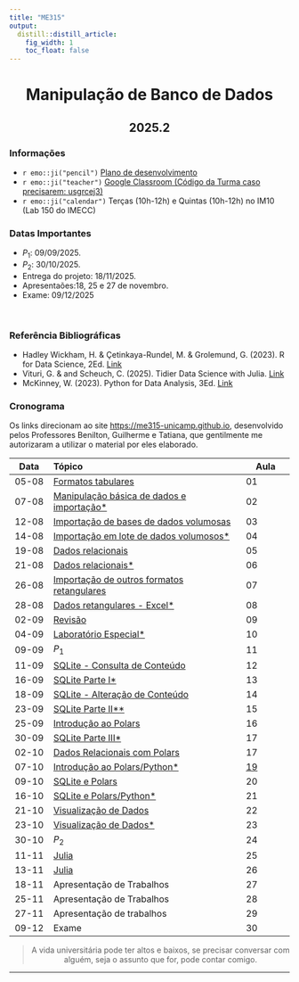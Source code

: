 ```yaml
---
title: "ME315"
output:
  distill::distill_article: 
    fig_width: 1
    toc_float: false  
---
```


<center>

# Manipulação de Banco de Dados

## 2025.2


</center>

### Informações 

- `r emo::ji("pencil")` [Plano de desenvolvimento](documentos/2025-2_ME315A.pdf)
- `r emo::ji("teacher")` [Google Classroom  (Código da Turma caso precisarem: usgrcej3)](https://classroom.google.com/c/NzAwMzM0MjY4MzIy?cjc=usgrcej3)
- `r emo::ji("calendar")` Terças (10h-12h) e Quintas (10h-12h) no IM10 (Lab 150 do IMECC)


### Datas Importantes


- $P_1:$ 09/09/2025.
- $P_2:$ 30/10/2025.
- Entrega do projeto: 18/11/2025.
- Apresentaões:18, 25 e 27 de novembro.
- Exame:  09/12/2025 


</br>



### Referência Bibliográficas


- Hadley Wickham, H. & Çetinkaya-Rundel, M. & Grolemund, G. (2023). R for Data Science, 2Ed. [Link](https://r4ds.hadley.nz/)
- Vituri, G. & and Scheuch, C. (2025). Tidier Data Science with Julia. [Link](https://tidierorg.github.io/TidierBook/)
- McKinney, W. (2023). Python for Data Analysis, 3Ed. [Link](https://wesmckinney.com/book/)



### **Cronograma**


Os links direcionam ao site [https://me315-unicamp.github.io](https://me315-unicamp.github.io), desenvolvido pelos Professores Benilton, Guilherme e Tatiana, que gentilmente me autorizaram a utilizar o material por eles elaborado.



| Data  | Tópico                         | Aula |
|:-----:|:-------------------------------|--------|
| 05-08 | [Formatos tabulares](https://me315-unicamp.github.io/aulas/aula01.pdf) | 01 | 
| 07-08 | [Manipulação básica de dados e importação*](https://me315-unicamp.github.io/laboratorios/lab01.html) | 02 | 
| 12-08 | [Importação de bases de dados volumosas](https://me315-unicamp.github.io/aulas/aula02.pdf)   | 03 | 
| 14-08 | [Importação em lote de dados volumosos*](https://me315-unicamp.github.io/laboratorios/lab02.html)   | 04 | 
| 19-08 | [Dados relacionais](https://me315-unicamp.github.io/aulas/aula03.pdf) | 05 | 
| 21-08 | [Dados relacionais*](https://me315-unicamp.github.io/laboratorios/lab03.html) | 06 | 
| 26-08 | [Importação de outros formatos retangulares](https://me315-unicamp.github.io/aulas/aula04.pdf) | 07 | 
| 28-08 | [Dados retangulares - Excel*](https://me315-unicamp.github.io/laboratorios/lab04.html)  | 08 |
| 02-09 | [Revisão](https://me315-unicamp.github.io/aulas/aula05.pdf) | 09 |
| 04-09 | [Laboratório Especial*](https://me315-unicamp.github.io/laboratorios/labEsp.pdf) | 10 | 
| 09-09 | $P_1$ | 11 | 
| 11-09 | [SQLite - Consulta de Conteúdo](https://me315-unicamp.github.io/aulas/aula06.pdf)   | 12 | 
| 16-09 | [SQLite Parte I*](https://me315-unicamp.github.io/laboratorios/lab06.html)  | 13 | 
| 18-09 | [SQLite - Alteração de Conteúdo](https://me315-unicamp.github.io/aulas/aula07.pdf) | 14 |
| 23-09 | [SQLite Parte II**](https://me315-unicamp.github.io/laboratorios/lab07.html) | 15 |
| 25-09 | [Introdução ao Polars](https://ime.unicamp.br/~benilton/polars_01.html#/title-slide)  |16 |
| 30-09 | [SQLite Parte III*](https://me315-unicamp.github.io/laboratorios/lab08.html) | 17 | 
| 02-10 | [Dados Relacionais com Polars](https://ime.unicamp.br/~benilton/polars_02.html#/title-slide)  | 17 | 
| 07-10 | [Introdução ao Polars/Python*](https://me315-unicamp.github.io/laboratorios/lab_polars_01.html)  | [19](https://me315-unicamp.github.io/laboratorios/lab_polars_02.html) | 
| 09-10 | [SQLite e Polars](https://ime.unicamp.br/~benilton/polars_03.html#/title-slide) | 20 |
| 16-10 | [SQLite e Polars/Python*](https://me315-unicamp.github.io/laboratorios/lab_polars_03.html) | 21 | 
| 21-10 | [Visualização de Dados](https://me315-unicamp.github.io/aulas/polars_04.html#/title-slide)| 22 | 
| 23-10 | [Visualização de Dados*](https://me315-unicamp.github.io/laboratorios/lab_polars_04.html) | 23 |
| 30-10 | $P_2$ | 24 |
| 11-11 | [Julia]()  | 25 | 
| 13-11 | [Julia]()  | 26 | 
| 18-11 | Apresentação de Trabalhos  | 27 | 
| 25-11 | Apresentação de Trabalhos  | 28 | 
| 27-11 | Apresentação de trabalhos  | 29 |
| 09-12 | Exame | 30 | 
<center>

> A vida universitária pode ter altos e baixos, se precisar conversar com alguém, seja o assunto que for, pode contar comigo. 

</center>



---- 
